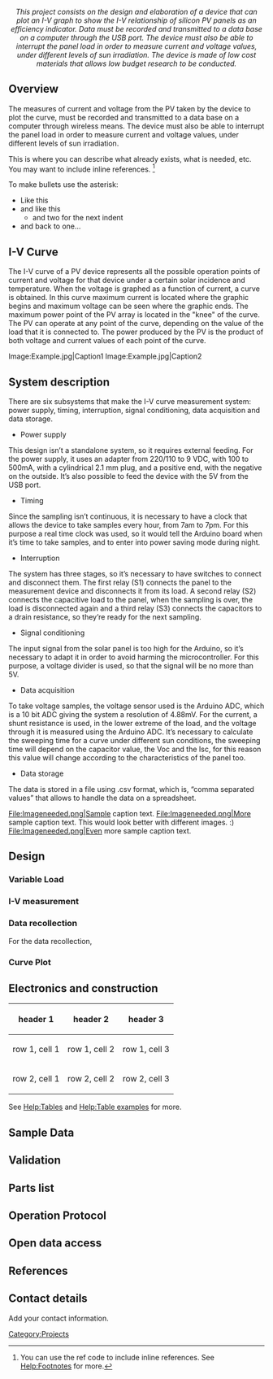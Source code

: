 <!-- Comments that appear only in the edit view are formatted like this. -->
<!-- These comments are offered as an aid as you get started. Remove as you wish. -->
<!-- next line is the code for inserting an image; delete if you don't have an image yet -->
<!-- [[File:Imageneeded.png|thumb|right|Sample photo caption.]]-->

<center>''This project consists on the design and elaboration of a device that can plot an I-V graph to show the I-V relationship of silicon PV panels as an efficiency indicator. Data must be recorded and transmitted to a data base on a computer through the USB port. The device must also be able to interrupt the panel load in order to measure current and voltage values, under different levels of sun irradiation. The device is made of low cost materials that allows low budget research to be conducted.''</center>

== Overview ==
The measures of current and voltage from the PV taken by the device to plot the curve, must be recorded and transmitted to a data base on a computer through wireless means. The device must also be able to interrupt the panel load in order to measure current and voltage values, under different levels of sun irradiation.

This is where you can describe what already exists, what is needed, etc.  You may want to include inline references. <ref> You can use the ref code to include inline references.  See [[Help:Footnotes]] for more.</ref>

To make bullets use the asterisk:
* Like this
* and like this
** and two for the next indent
* and back to one...

== I-V Curve ==
The I-V curve of a PV device represents all the possible operation points of current and voltage for that device under a certain solar incidence and temperature. When the voltage is graphed as a function of current, a curve is obtained. In this curve maximum current is located where the graphic begins and maximum voltage can be seen where the graphic ends. The maximum power point of the PV array is located in the "knee" of the curve. The PV can operate at any point of the curve, depending on the value of the load that it is connected to. The power produced by the PV is the product of both voltage and current values of each point of the curve.


<gallery>
Image:Example.jpg|Caption1
Image:Example.jpg|Caption2
</gallery>

==System description== 
There are six subsystems that make the I-V curve measurement system: power supply, timing, interruption, signal conditioning, data acquisition and data storage.
* Power supply
This design isn’t a standalone system, so it requires external feeding. For the power supply, it uses an adapter from 220/110 to 9 VDC, with 100 to 500mA, with a cylindrical 2.1 mm plug, and a positive end, with the negative on the outside. It’s also possible to feed the device with the 5V from the USB port.
* Timing
Since the sampling isn’t continuous, it is necessary to have a clock that allows the device to take samples every hour, from 7am to 7pm. For this purpose a real time clock was used, so it would tell the Arduino board when it’s time to take samples, and to enter into power saving mode during night. 
* Interruption
The system has three stages, so it’s necessary to have switches to connect and disconnect them. The first relay (S1) connects the panel to the measurement device and disconnects it from its load. A second relay (S2) connects the capacitive load to the panel, when the sampling is over, the load is disconnected again and a third relay (S3) connects the capacitors to a drain resistance, so they’re ready for the next sampling.
* Signal conditioning
The input signal from the solar panel is too high for the Arduino, so it’s necessary to adapt it in order to avoid harming the microcontroller. For this purpose, a voltage divider is used, so that the signal will be no more than 5V. 
* Data acquisition
To take voltage samples, the voltage sensor used is the Arduino ADC, which is a 10 bit ADC giving the system a resolution of 4.88mV. For the current, a shunt resistance is used, in the lower extreme of the load, and the voltage through it is measured using the Arduino ADC. It’s necessary to calculate the sweeping time for a curve under different sun conditions, the sweeping time will depend on the capacitor value, the Voc and the Isc, for this reason this value will change according to the characteristics of the panel too.
* Data storage
The data is stored in a file using .csv format, which is, “comma separated values” that allows to handle the data on a spreadsheet. 


<!-- Here is a sample gallery.  -->
<gallery caption="Sample gallery">
File:Imageneeded.png|Sample caption text.
File:Imageneeded.png|More sample caption text. This would look better with different images. :)
File:Imageneeded.png|Even more sample caption text. 
</gallery>
== Design ==

=== Variable Load ===

=== I-V measurement ===

=== Data recollection ===
For the data recollection,  <!-- ACA EXPLICAR EL DATA LOGGER -->

=== Curve Plot ===

== Electronics and construction ==

{| class="wikitable"
|-
! header 1
! header 2
! header 3
|-
| row 1, cell 1
| row 1, cell 2
| row 1, cell 3
|-
| row 2, cell 1
| row 2, cell 2
| row 2, cell 3
|}
See [[Help:Tables]] and [[Help:Table examples]] for more.

== Sample Data ==

== Validation ==

== Parts list ==

== Operation Protocol ==

== Open data access ==

== References ==
<!-- This code is for placing the citation you included above.  If you did not use the <ref> code, please delete this. -->
<references/>

== Contact details ==
Add your contact information.  

<!-- Don't change the next line unless you intend to change the categorization -->
<!-- Do add additional, appropriate categories.  See http://www.appropedia.org/Appropedia:CategoryTree for ideas. -->
[[Category:Projects]]